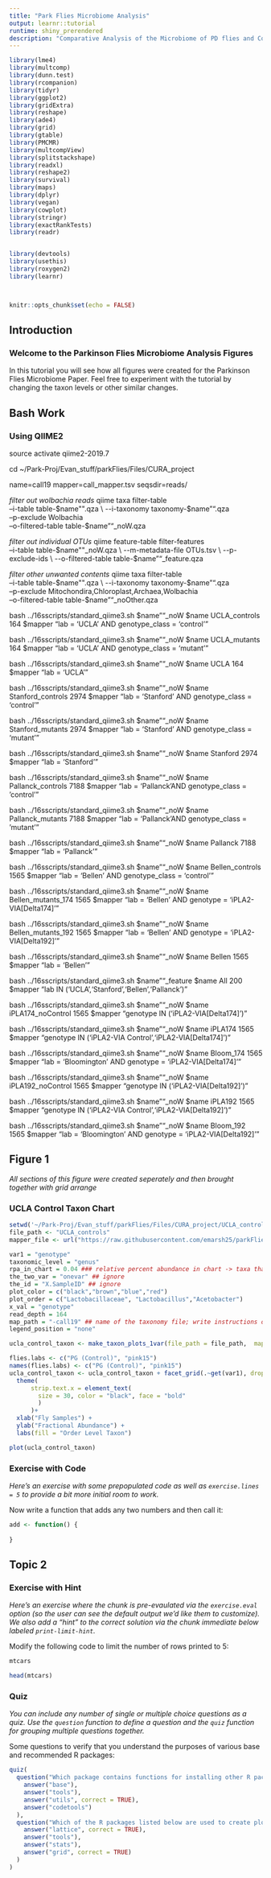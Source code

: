 ```yaml
---
title: "Park Flies Microbiome Analysis"
output: learnr::tutorial
runtime: shiny_prerendered
description: "Comparative Analysis of the Microbiome of PD flies and Control flies"
---
```


```r

library(lme4)
library(multcomp)
library(dunn.test)
library(rcompanion)
library(tidyr)
library(ggplot2)
library(gridExtra)
library(reshape)
library(ade4)
library(grid)
library(gtable)
library(PMCMR)
library(multcompView)
library(splitstackshape)
library(readxl)
library(reshape2)
library(survival)
library(maps)
library(dplyr)
library(vegan)
library(cowplot)
library(stringr)
library(exactRankTests)
library(readr)


library(devtools)
library(usethis)
library(roxygen2)
library(learnr)



knitr::opts_chunk$set(echo = FALSE)
```

## Introduction

### Welcome to the Parkinson Flies Microbiome Analysis Figures

In this tutorial you will see how all figures were created for the Parkinson Flies Microbiome Paper. Feel free to experiment with the tutorial by changing the taxon levels or other similar changes.

## Bash Work

### Using QIIME2


source activate qiime2-2019.7

cd ~/Park-Proj/Evan_stuff/parkFlies/Files/CURA_project

name=call19
mapper=call_mapper.tsv
seqsdir=reads/


*filter out wolbachia reads*
qiime taxa filter-table \
  --i-table table-$name"".qza \
  --i-taxonomy taxonomy-$name"".qza \
  --p-exclude Wolbachia \
  --o-filtered-table table-$name""_noW.qza
  
*filter out individual OTUs*
qiime feature-table filter-features\
  --i-table table-$name""_noW.qza \
  --m-metadata-file OTUs.tsv \
  --p-exclude-ids \
  --o-filtered-table table-$name""_feature.qza
  
*filter other unwanted contents*
qiime taxa filter-table \
  --i-table table-$name"".qza \
  --i-taxonomy taxonomy-$name"".qza \
  --p-exclude Mitochondira,Chloroplast,Archaea,Wolbachia \
  --o-filtered-table table-$name""_noOther.qza



bash ../16sscripts/standard_qiime3.sh $name""_noW $name UCLA_controls 164 $mapper "lab = 'UCLA' AND genotype_class = 'control'"

bash ../16sscripts/standard_qiime3.sh $name""_noW $name UCLA_mutants 164 $mapper "lab = 'UCLA' AND genotype_class = 'mutant'"

bash ../16sscripts/standard_qiime3.sh $name""_noW $name UCLA 164 $mapper "lab = 'UCLA'"



bash ../16sscripts/standard_qiime3.sh $name""_noW $name Stanford_controls 2974 $mapper "lab = 'Stanford' AND genotype_class = 'control'"

bash ../16sscripts/standard_qiime3.sh $name""_noW $name Stanford_mutants 2974 $mapper "lab = 'Stanford' AND genotype_class = 'mutant'"

bash ../16sscripts/standard_qiime3.sh $name""_noW $name Stanford 2974 $mapper "lab = 'Stanford'"



bash ../16sscripts/standard_qiime3.sh $name""_noW $name Pallanck_controls 7188 $mapper "lab = 'Pallanck'AND genotype_class = 'control'"

bash ../16sscripts/standard_qiime3.sh $name""_noW $name Pallanck_mutants 7188 $mapper "lab = 'Pallanck'AND genotype_class = 'mutant'"

bash ../16sscripts/standard_qiime3.sh $name""_noW $name Pallanck 7188 $mapper "lab = 'Pallanck'"



bash ../16sscripts/standard_qiime3.sh $name""_noW $name Bellen_controls 1565 $mapper "lab = 'Bellen' AND genotype_class = 'control'"

bash ../16sscripts/standard_qiime3.sh $name""_noW $name Bellen_mutants_174 1565 $mapper "lab = 'Bellen' AND genotype = 'iPLA2-VIA[Delta174]'"

bash ../16sscripts/standard_qiime3.sh $name""_noW $name Bellen_mutants_192 1565 $mapper "lab = 'Bellen' AND genotype = 'iPLA2-VIA[Delta192]'"

bash ../16sscripts/standard_qiime3.sh $name""_noW $name Bellen 1565 $mapper "lab = 'Bellen'"



bash ../16sscripts/standard_qiime3.sh $name""_feature $name All 200 $mapper "lab IN ('UCLA','Stanford','Bellen','Pallanck')"




bash ../16sscripts/standard_qiime3.sh $name""_noW $name iPLA174_noControl 1565 $mapper "genotype IN ('iPLA2-VIA[Delta174]')"

bash ../16sscripts/standard_qiime3.sh $name""_noW $name iPLA174 1565 $mapper "genotype IN ('iPLA2-VIA Control','iPLA2-VIA[Delta174]')"

bash ../16sscripts/standard_qiime3.sh $name""_noW $name Bloom_174 1565 $mapper "lab = 'Bloomington' AND genotype = 'iPLA2-VIA[Delta174]'"



bash ../16sscripts/standard_qiime3.sh $name""_noW $name iPLA192_noControl 1565 $mapper "genotype IN ('iPLA2-VIA[Delta192]')"

bash ../16sscripts/standard_qiime3.sh $name""_noW $name iPLA192 1565 $mapper "genotype IN ('iPLA2-VIA Control','iPLA2-VIA[Delta192]')"

bash ../16sscripts/standard_qiime3.sh $name""_noW $name Bloom_192 1565 $mapper "lab = 'Bloomington' AND genotype = 'iPLA2-VIA[Delta192]'"





















## Figure 1

*All sections of this figure were created seperately and then brought together with grid arrange*

### UCLA Control Taxon Chart

```r

setwd('~/Park-Proj/Evan_stuff/parkFlies/Files/CURA_project/UCLA_controls/')
file_path <- "UCLA_controls"
mapper_file <- url("https://raw.githubusercontent.com/emarsh25/parkFliesMicrobiome/master/Files/UCLA_controls/call_mapper.tsv")

var1 = "genotype"
taxonomic_level = "genus"
rpa_in_chart = 0.04 ### relative percent abundance in chart -> taxa that are at least this abundant overall will show up
the_two_var = "onevar" ## ignore
the_id = "X.SampleID" ## ignore
plot_color = c("black","brown","blue","red")
plot_order = c("Lactobacillaceae", "Lactobacillus","Acetobacter")
x_val = "genotype"
read_depth = 164
map_path = "-call19" ## name of the taxonomy file; write instructions on how to create a taxonomy file - taxonomy_forR.csv
legend_position = "none"

ucla_control_taxon <- make_taxon_plots_1var(file_path = file_path,	map_path = map_path, mapper_file = mapper_file, var1 = var1, taxonomic_level = taxonomic_level,	rpa_in_chart = rpa_in_chart,	the_two_var = "onevar",	the_id = "X.SampleID",	plot_color = plot_color,	plot_order = plot_order,	x_val = x_val,read_depth = read_depth, legend_position = legend_position)

flies.labs <- c("PG (Control)", "pink15")
names(flies.labs) <- c("PG (Control)", "pink15")
ucla_control_taxon <- ucla_control_taxon + facet_grid(.~get(var1), drop = TRUE, space = "free", scales = "free", labeller = labeller(.cols = flies.labs)) +
  theme(
      strip.text.x = element_text(
        size = 30, color = "black", face = "bold"
        )
      )+ 
  xlab("Fly Samples") + 
  ylab("Fractional Abundance") +
  labs(fill = "Order Level Taxon")

plot(ucla_control_taxon)

```

### Exercise with Code

*Here's an exercise with some prepopulated code as well as `exercise.lines = 5` to provide a bit more initial room to work.*

Now write a function that adds any two numbers and then call it:

```r
add <- function() {
  
}
```

## Topic 2

### Exercise with Hint

*Here's an exercise where the chunk is pre-evaulated via the `exercise.eval` option (so the user can see the default output we'd like them to customize). We also add a "hint" to the correct solution via the chunk immediate below labeled `print-limit-hint`.*

Modify the following code to limit the number of rows printed to 5:

```r
mtcars
```

```r
head(mtcars)
```

### Quiz

*You can include any number of single or multiple choice questions as a quiz. Use the `question` function to define a question and the `quiz` function for grouping multiple questions together.*

Some questions to verify that you understand the purposes of various base and recommended R packages:

```r
quiz(
  question("Which package contains functions for installing other R packages?",
    answer("base"),
    answer("tools"),
    answer("utils", correct = TRUE),
    answer("codetools")
  ),
  question("Which of the R packages listed below are used to create plots?",
    answer("lattice", correct = TRUE),
    answer("tools"),
    answer("stats"),
    answer("grid", correct = TRUE)
  )
)
```
